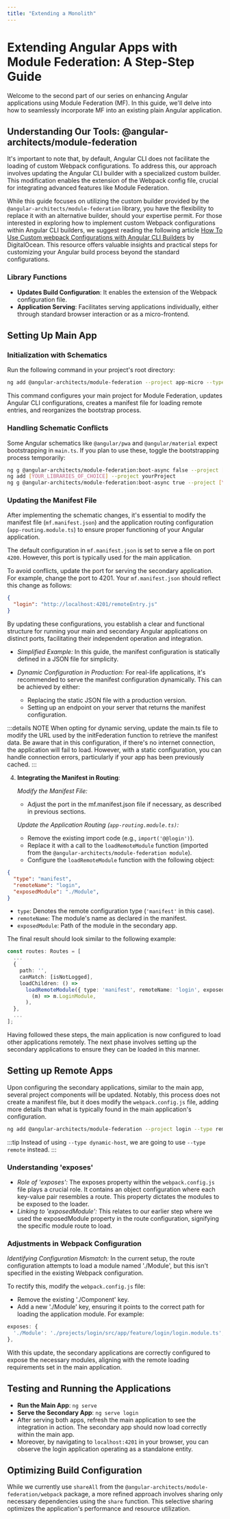 ```yaml
---
title: "Extending a Monolith"
---
```


# Extending Angular Apps with Module Federation: A Step-Step Guide

Welcome to the second part of our series on enhancing Angular applications using Module Federation (MF). In this guide, we'll delve into how to seamlessly incorporate MF into an existing plain Angular application.

## Understanding Our Tools: @angular-architects/module-federation

It's important to note that, by default, Angular CLI does not facilitate the loading of custom Webpack configurations. To address this, our approach involves updating the Angular CLI builder with a specialized custom builder. This modification enables the extension of the Webpack config file, crucial for integrating advanced features like Module Federation.

While this guide focuses on utilizing the custom builder provided by the `@angular-architects/module-federation` library, you have the flexibility to replace it with an alternative builder, should your expertise permit. For those interested in exploring how to implement custom Webpack configurations within Angular CLI builders, we suggest reading the following article [How To Use Custom webpack Configurations with Angular CLI Builders](https://www.digitalocean.com/community/tutorials/angular-custom-webpack-config) by DigitalOcean. This resource offers valuable insights and practical steps for customizing your Angular build process beyond the standard configurations.

### Library Functions

- **Updates Build Configuration**: It enables the extension of the Webpack configuration file.
- **Application Serving**: Facilitates serving applications individually, either through standard browser interaction or as a micro-frontend.

## Setting Up Main App

### Initialization with Schematics

Run the following command in your project's root directory:

```bash
ng add @angular-architects/module-federation --project app-micro --type dynamic-host --port 4200
```

This command configures your main project for Module Federation, updates Angular CLI configurations, creates a manifest file for loading remote entries, and reorganizes the bootstrap process.

### Handling Schematic Conflicts

Some Angular schematics like `@angular/pwa` and `@angular/material` expect bootstrapping in `main.ts`. If you plan to use these, toggle the bootstrapping process temporarily:

```bash
ng g @angular-architects/module-federation:boot-async false --project [YOUR_MAIN_PROJECT]
ng add [YOUR_LIBRARIES_OF_CHOICE] --project yourProject
ng g @angular-architects/module-federation:boot-async true --project [YOUR_MAIN_PROJECT]
```

### Updating the Manifest File

After implementing the schematic changes, it's essential to modify the manifest file (`mf.manifest.json`) and the application routing configuration (`app-routing.module.ts`) to ensure proper functioning of your Angular application.

The default configuration in `mf.manifest.json` is set to serve a file on port `4200`. However, this port is typically used for the main application.

To avoid conflicts, update the port for serving the secondary application. For example, change the port to 4201. Your `mf.manifest.json` should reflect this change as follows:

```json
{
  "login": "http://localhost:4201/remoteEntry.js"
}
```

By updating these configurations, you establish a clear and functional structure for running your main and secondary Angular applications on distinct ports, facilitating their independent operation and integration.

- *Simplified Example:* In this guide, the manifest configuration is statically defined in a JSON file for simplicity.

- *Dynamic Configuration in Production:* For real-life applications, it's recommended to serve the manifest configuration dynamically. This can be achieved by either:

   - Replacing the static JSON file with a production version.
   - Setting up an endpoint on your server that returns the manifest configuration.

:::details NOTE
     When opting for dynamic serving, update the main.ts file to modify the URL used by the initFederation function to retrieve the manifest data. Be aware that in this configuration, if there's no internet connection, the application will fail to load. However, with a static configuration, you can handle connection errors, particularly if your app has been previously cached.
:::

4. **Integrating the Manifest in Routing**:

   *Modify the Manifest File:*

   - Adjust the port in the mf.manifest.json file if necessary, as described in previous sections.

   *Update the Application Routing (`app-routing.module.ts)`:*

   - Remove the existing import code (e.g., `import('@@login')`).
   - Replace it with a call to the `loadRemoteModule` function (imported from the `@angular-architects/module-federation module`).
   - Configure the `loadRemoteModule` function with the following object:

```json
{
  "type": "manifest",
  "remoteName": "login",
  "exposedModule": "./Module",
}
```

   - `type`: Denotes the remote configuration type (`'manifest'` in this case).
   - `remoteName`: The module's name as declared in the manifest.
   - `exposedModule`: Path of the module in the secondary app.

   The final result should look similar to the following example:

```typescript
const routes: Routes = [
  ...
  {
    path: '',
    canMatch: [isNotLogged],
    loadChildren: () =>
      loadRemoteModule({ type: 'manifest', remoteName: 'login', exposedModule: './Module' }).then(
        (m) => m.LoginModule,
      ),
  },
  ...
];
```

Having followed these steps, the main application is now configured to load other applications remotely. The next phase involves setting up the secondary applications to ensure they can be loaded in this manner.

## Setting up Remote Apps

Upon configuring the secondary applications, similar to the main app, several project components will be updated. Notably, this process does not create a manifest file, but it does modify the `webpack.config.js` file, adding more details than what is typically found in the main application's configuration.

```bash
ng add @angular-architects/module-federation --project login --type remote --port 4201
```

:::tip
 Instead of using `--type dynamic-host`, we are going to use `--type remote` instead.
:::

### Understanding 'exposes'

- *Role of 'exposes':* The exposes property within the `webpack.config.js` file plays a crucial role. It contains an object configuration where each key-value pair resembles a route. This property dictates the modules to be exposed to the loader.
- *Linking to 'exposedModule':* This relates to our earlier step where we used the exposedModule property in the route configuration, signifying the specific module route to load.

### Adjustments in Webpack Configuration

*Identifying Configuration Mismatch:* In the current setup, the route configuration attempts to load a module named './Module', but this isn't specified in the existing Webpack configuration.

To rectify this, modify the `webpack.config.js` file:

- Remove the existing './Component' key.
- Add a new './Module' key, ensuring it points to the correct path for loading the application module. For example:

```javascript
exposes: {
  './Module': './projects/login/src/app/feature/login/login.module.ts',
},
```

With this update, the secondary applications are correctly configured to expose the necessary modules, aligning with the remote loading requirements set in the main application.

## Testing and Running the Applications

- **Run the Main App**: `ng serve`
- **Serve the Secondary App**: `ng serve login`
- After serving both apps, refresh the main application to see the integration in action. The secondary app should now load correctly within the main app.
- Moreover, by navigating to `localhost:4201` in your browser, you can observe the login application operating as a standalone entity.

## Optimizing Build Configuration

While we currently use `shareAll` from the `@angular-architects/module-federation/webpack` package, a more refined approach involves sharing only necessary dependencies using the `share` function. This selective sharing optimizes the application's performance and resource utilization.
